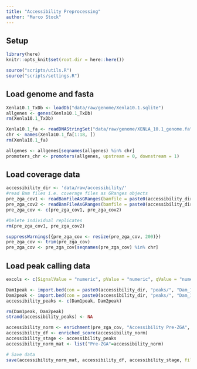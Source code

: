 ```yaml
---
title: "Accessibility Preprocessing"
author: "Marco Stock"
---
```


## Setup
```r
library(here)
knitr::opts_knit$set(root.dir = here::here())
```
```r
source("scripts/utils.R")
source("scripts/settings.R")
```

## Load genome and fasta
```r
Xenla10.1_TxDb <- loadDb("data/raw/genome/Xenla10.1.sqlite")
allgenes <- genes(Xenla10.1_TxDb)
rm(Xenla10.1_TxDb)

Xenla10.1_fa <- readDNAStringSet("data/raw/genome/XENLA_10.1_genome.fa", "fasta")
chr <- names(Xenla10.1_fa[1:18, ])
rm(Xenla10.1_fa)

allgenes <- allgenes[seqnames(allgenes) %in% chr]
promoters_chr <- promoters(allgenes, upstream = 0, downstream = 1)
```

## Load coverage data
```r
accessibility_dir <- 'data/raw/accessibility/'
#read Bam files i.e. coverage files as GRanges objects
pre_zga_cov1 <- readBamFileAsGRanges(bamfile = paste0(accessibility_dir, "Dam_1_SLX-20130_AR008_s_1_r.sorted.bam"), bamindex = paste0(accessibility_dir, "Dam_1_SLX-20130_AR008_s_1_r.sorted.bam.bai"))
pre_zga_cov2 <- readBamFileAsGRanges(bamfile = paste0(accessibility_dir, "Dam_1_SLX-20130_AR009_s_1_r.sorted.bam"), bamindex = paste0(accessibility_dir, "Dam_1_SLX-20130_AR009_s_1_r.sorted.bam.bai"))
pre_zga_cov <- c(pre_zga_cov1, pre_zga_cov2)

#Delete individual replicates
rm(pre_zga_cov1, pre_zga_cov2)

suppressWarnings({pre_zga_cov <- resize(pre_zga_cov, 200)})
pre_zga_cov <- trim(pre_zga_cov)
pre_zga_cov <- pre_zga_cov[seqnames(pre_zga_cov) %in% chr]
```

## Load peak calling data
```r
excols <- c(SignalValue = "numeric", pValue = "numeric", qValue = "numeric")

Dam1peak <- import.bed(con = paste0(accessibility_dir, "peaks/", "Dam_1_SLX-20130_AR008_s_1_r.sorted.bam_peaks01_peaks.broadPeak"), extraCols = excols)
Dam2peak <- import.bed(con = paste0(accessibility_dir, "peaks/", "Dam_1_SLX-20130_AR009_s_1_r.sorted.bam_peaks01_peaks.broadPeak"), extraCols = excols)
accessibility_peaks <- c(Dam1peak, Dam2peak)

rm(Dam1peak, Dam2peak)
strand(accessibility_peaks) <- NA
```

```r
accessibility_norm <- enrichment(pre_zga_cov, "Accessibility Pre-ZGA", value_name="Accessibility (log2+1)")
accessibility_df <- enriched_score(accessibility_norm)
accessibility_stage <- accessibility_peaks
accessibility_norm_mat <- list("Pre-ZGA"=accessibility_norm)
```

```r
# Save data
save(accessibility_norm_mat, accessibility_df, accessibility_stage, file = paste0("data/processed/accessibility.RData"))
```